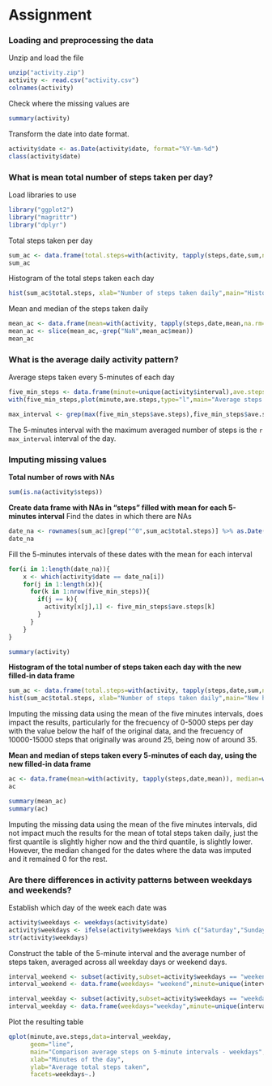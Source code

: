 # Assignment

### Loading and preprocessing the data

Unzip and load the file

```r
unzip("activity.zip")
activity <- read.csv("activity.csv")
colnames(activity)
```

Check where the missing values are
```r
summary(activity)
```

Transform the date into date format.

```r
activity$date <- as.Date(activity$date, format="%Y-%m-%d")
class(activity$date)
```


### What is mean total number of steps taken per day?

Load libraries to use
```r
library("ggplot2")
library("magrittr")
library("dplyr")
```

Total steps taken per day
```r
sum_ac <- data.frame(total.steps=with(activity, tapply(steps,date,sum,na.rm=TRUE)))
sum_ac
```

Histogram of the total steps taken each day

```r
hist(sum_ac$total.steps, xlab="Number of steps taken daily",main="Histogram of total steps taken per day",col="lightgreen")
```

Mean and median of the steps taken daily
```r
mean_ac <- data.frame(mean=with(activity, tapply(steps,date,mean,na.rm=TRUE)), median=with(activity, tapply(steps,date,median,na.rm=TRUE)))
mean_ac <- slice(mean_ac,-grep("NaN",mean_ac$mean))
mean_ac
```


### What is the average daily activity pattern?

Average steps taken every 5-minutes of each day
```r
five_min_steps <- data.frame(minute=unique(activity$interval),ave.steps=with(activity, tapply(steps,interval,mean,na.rm=TRUE)),row.names=1:length(unique(activity$interval)))
with(five_min_steps,plot(minute,ave.steps,type="l",main="Average steps taken every five minutes of each day",ylab="Number of steps",xlab="Minute of the day"))
```


```r
max_interval <- grep(max(five_min_steps$ave.steps),five_min_steps$ave.steps)
```
The 5-minutes interval with the maximum averaged number of steps is the `r max_interval` interval of the day.


### Imputing missing values

**Total number of rows with NAs**
```r
sum(is.na(activity$steps))
```

**Create data frame with NAs in "steps" filled with mean for each 5-minutes interval**
Find the dates in which there are NAs
```r
date_na <- rownames(sum_ac)[grep("^0",sum_ac$total.steps)] %>% as.Date()
date_na
```

Fill the 5-minutes intervals of these dates with the mean for each interval
```r
for(i in 1:length(date_na)){
    x <- which(activity$date == date_na[i])
    for(j in 1:length(x)){
      for(k in 1:nrow(five_min_steps)){
        if(j == k){
          activity[x[j],1] <- five_min_steps$ave.steps[k]
        }
      }
    }
}

summary(activity)
```

**Histogram of the total number of steps taken each day with the new filled-in data frame**
```r
sum_ac <- data.frame(total.steps=with(activity, tapply(steps,date,sum,na.rm=TRUE)))
hist(sum_ac$total.steps, xlab="Number of steps taken daily",main="New histogram of total steps taken per day",col="pink")
```

Imputing the missing data using the mean of the five minutes intervals, does impact the results, particularly for the frecuency of 0-5000 steps per day with the value below the half of the original data, and the frecuency of 10000-15000 steps  that originally was around 25, being now of around 35.

**Mean and median of steps taken every 5-minutes of each day, using the new filled-in data frame**
```r
ac <- data.frame(mean=with(activity, tapply(steps,date,mean)), median=with(activity, tapply(steps,date,median)))
ac
```

```r
summary(mean_ac)
summary(ac)
```
Imputing the missing data using the mean of the five minutes intervals, did not impact much the results for the mean of total steps taken daily, just the first quantile is slightly higher now and the third quantile, is slightly lower. However, the median changed for the dates where the data was imputed and it remained 0 for the rest.

### Are there differences in activity patterns between weekdays and weekends?

Establish which day of the week each date was
```r
activity$weekdays <- weekdays(activity$date)
activity$weekdays <- ifelse(activity$weekdays %in% c("Saturday","Sunday"),sub(pattern="(.*)",replacement="weekend",activity$weekdays),sub(pattern="(.*)",replacement="weekday",activity$weekdays)) %>% as.factor()
str(activity$weekdays)
```

Construct the table of the 5-minute interval and the average number of steps taken, averaged across all weekday days or weekend days.
```r
interval_weekend <- subset(activity,subset=activity$weekdays == "weekend")
interval_weekend <- data.frame(weekdays= "weekend",minute=unique(interval_weekend$interval),ave.steps=with(interval_weekend, tapply(steps,interval,mean,na.rm=TRUE)),row.names=1:length(unique(interval_weekend$interval)))

interval_weekday <- subset(activity,subset=activity$weekdays == "weekday")
interval_weekday <- data.frame(weekdays="weekday",minute=unique(interval_weekday$interval),ave.steps=with(interval_weekday, tapply(steps,interval,mean,na.rm=TRUE)),row.names=1:length(unique(interval_weekday$interval))) %>% rbind(.,interval_weekend)
```

Plot the resulting table

```r
qplot(minute,ave.steps,data=interval_weekday,
      geom="line", 
      main="Comparison average steps on 5-minute intervals - weekdays",
      xlab="Minutes of the day",
      ylab="Average total steps taken",
      facets=weekdays~.)
```
